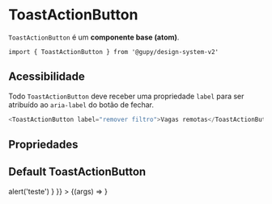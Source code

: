 
<Meta
  title="atoms/Toast/ToastActionButton"
  component={ToastActionButton}
  argTypes={{}}
/>

# ToastActionButton

`ToastActionButton` é um **componente base (atom)**.

`import { ToastActionButton } from '@gupy/design-system-v2'`

## Acessibilidade

Todo `ToastActionButton` deve receber uma propriedade `label` para ser atribuído ao `aria-label` do botão de fechar.

```javascript
<ToastActionButton label="remover filtro">Vagas remotas</ToastActionButton>
```

## Propriedades

<ArgsTable of={ToastActionButton} />

## Default ToastActionButton

<Canvas>
  <Story
    name="ToastActionButton"
    args={{
      actionButton: {
        description: 'Desfazer',
        action: () => alert('teste')
      }
    }}
  >
    {(args) => <ToastActionButton {...args} />}
  </Story>
</Canvas>
